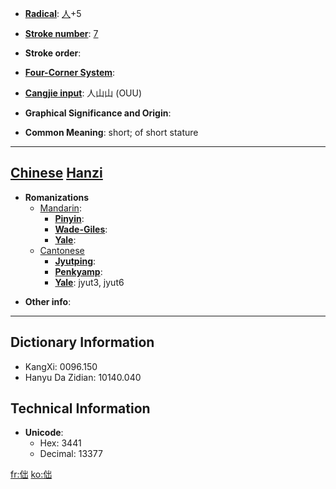 * '''[[Wiktionary:Chinese radical index| Radical]]''': [[Wiktionary:Chinese radical index 人|人]]+5

* '''[[Wiktionary:Chinese total strokes index|Stroke number]]''': [[Wiktionary:Chinese total strokes index 7|7]]

* '''Stroke order''': 

* '''[[Wiktionary:Chinese four corner index|Four-Corner System]]''': 

* '''[[Wiktionary:Chinese Cangjie index|Cangjie input]]''': 人山山 (OUU)

* '''Graphical Significance and Origin''': 

* '''Common Meaning''': short; of short stature

----

== [[Chinese]] [[Hanzi]] ==

* '''Romanizations'''
** [[Mandarin]]:
*** '''[[Pinyin]]''': 
*** '''[[Wade-Giles]]''': 
*** '''[[Yale]]''': 
**[[Cantonese]]
***'''[[Jyutping]]''':
***'''[[Penkyamp]]''': 
***'''[[Yale]]''': jyut3, jyut6

* '''Other info''': 

----

== Dictionary Information ==

* KangXi: 0096.150
* Hanyu Da Zidian: 10140.040

== Technical Information ==

* '''Unicode''':
** Hex: 3441
** Decimal: 13377

[[fr:㑁]]
[[ko:㑁]]